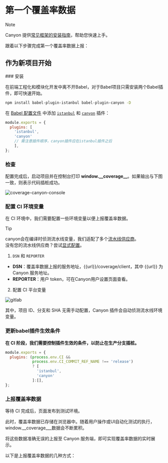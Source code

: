 
# 第一个覆盖率数据

> [!NOTE]
>
> Canyon 提供[常见框架的安装指南](/docs/installation/getting-started)，帮助您快速上手。

跟着以下步骤完成第一个覆盖率数据上报：

## 作为新项目开始

<Steps>
  ### 安装

在前端工程化和模块化开发中离不开Babel，对于Babel项目只需安装两个Babel插件，即可快速开始。

```sh npm2yarn
npm install babel-plugin-istanbul babel-plugin-canyon -D
```

在 [Babel 配置文件](https://babeljs.io/docs/config-files#configuration-file-types) 中添加 [`istanbul`](https://www.npmjs.com/package/babel-plugin-istanbul) 和 [`canyon`](https://www.npmjs.com/package/babel-plugin-canyon) 插件：

  ```js filename="babel.config.js" {3,4} copy
  module.exports = {
    plugins: [
      'istanbul',
      'canyon'
      // 需注意插件顺序，canyon插件应在istanbul插件之后
      ],
  };
  ```

### 检查

配置完成后，启动项目并在控制台打印 **window.\_\_coverage\_\_**。如果输出与下图一致，则表示代码插桩成功。

![coverage-canyon-console](https://cdn.jsdelivr.net/gh/canyon-project/assets/docs/static/docs/getting-started/first-coverage/coverage-canyon-console.png)

### 配置 CI 环境变量

在 CI 环境中，我们需要配置一些环境变量以便上报覆盖率数据。

> [!TIP]
>
> canyon会在编译时侦测流水线变量，我们适配了多个[流水线供应商](/docs/reference/provider)。<br/>
> 没有您的流水线供应商？尝试[显式配置](/docs/ecosystem/babel-plugin-canyon#配置)。


1. `DSN` 和 `REPORTER`

- **DSN**：覆盖率数据上报的服务地址，\{\{url\}\}/coverage/client，其中 \{\{url\}\} 为 Canyon 服务地址。
- **REPORTER**：用户 token，可在Canyon用户设置页面查看。

2. 配置 CI 平台变量

![gitlab](https://cdn.jsdelivr.net/gh/canyon-project/assets/docs/static/docs/getting-started/first-coverage/gitlab-var-config.png)

<Callout type="info" emoji="ℹ️">
  其中，项目 ID、分支和 SHA 无需手动配置，Canyon 插件会自动侦测流水线环境变量。
</Callout>

  ### 更新babel插件生效条件

  __在 CI 阶段，我们需要控制插件生效的条件，以防止在生产分支插桩。__

  ```js {2,3} copy
  module.exports = {
    plugins: (process.env.CI &&
              process.env.CI_COMMIT_REF_NAME !== 'release')
              ? [
                'istanbul',
                'canyon'
              ]:[],
  };
  ```

  ### 上报覆盖率数据

  等待 CI 完成后，页面发布到测试环境。

  此时，覆盖率数据已存储在浏览器中。随着用户操作或UI自动化测试的执行，window.__coverage___数据会不断累积。

  将这些数据准确无误的上报至 Canyon 服务端，即可实现覆盖率数据的实时展示。


  以下是上报覆盖率数据的几种方式：

  <Cards>
  <Cards.Card
    title="UI 自动化测试"
    href="/docs/end-to-end-testing/playwright"
  />
  <Cards.Card
    title="手动测试"
    href="/docs/ecosystem/canyon-extension"
  />
</Cards>
</Steps>
